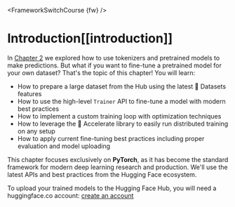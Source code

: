 <FrameworkSwitchCourse {fw} />

# Introduction[[introduction]]

<CourseFloatingBanner
    chapter={3}
    classNames="absolute z-10 right-0 top-0"
/>

In [Chapter 2](/course/chapter2) we explored how to use tokenizers and pretrained models to make predictions. But what if you want to fine-tune a pretrained model for your own dataset? That's the topic of this chapter! You will learn:

* How to prepare a large dataset from the Hub using the latest 🤗 Datasets features
* How to use the high-level `Trainer` API to fine-tune a model with modern best practices
* How to implement a custom training loop with optimization techniques
* How to leverage the 🤗 Accelerate library to easily run distributed training on any setup
* How to apply current fine-tuning best practices including proper evaluation and model uploading

This chapter focuses exclusively on **PyTorch**, as it has become the standard framework for modern deep learning research and production. We'll use the latest APIs and best practices from the Hugging Face ecosystem.

To upload your trained models to the Hugging Face Hub, you will need a huggingface.co account: [create an account](https://huggingface.co/join)